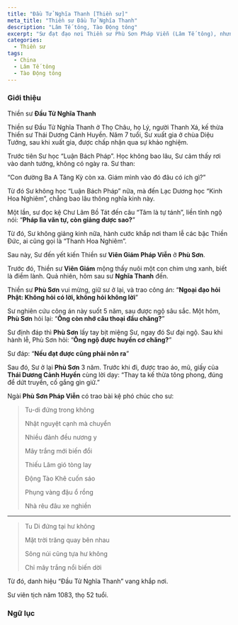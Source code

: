 ```yaml
---
title: "Đầu Tử Nghĩa Thanh [Thiền sư]"
meta_title: "Thiền sư Đầu Tử Nghĩa Thanh"
description: "Lâm Tế tông, Tào Động tông"
excerpt: "Sư đạt đạo nơi Thiền sư Phù Sơn Pháp Viễn (Lâm Tế tông), nhưng lại là pháp tử của Thiền sư Thái Dương Cảnh Huyền (Tào Động tông) theo hình thức 'đại phó'"
categories:
  - Thiền sư
tags:
  - China
  - Lâm Tế tông
  - Tào Động tông
---
```


### Giới thiệu

Thiền sư **Đầu Tử Nghĩa Thanh**

Thiền sư Đầu Tử Nghĩa Thanh ở Thọ Châu, họ Lý, người Thanh Xá, kế thừa Thiền sư Thái Dương Cảnh Huyền.
Năm 7 tuổi, Sư xuất gia ở chùa Diệu Tướng, sau khi xuất gia, được chấp nhận qua sự khảo nghiệm.

Trước tiên Sư học “Luận Bách Pháp”. Học không bao lâu, Sư cảm thấy rơi vào danh tướng, không có ngày ra. Sư than:

“Con đường Ba A Tăng Kỳ còn xa. Giám mình vào đó đâu có ích gì?”

Từ đó Sư không học “Luận Bách Pháp” nữa, mà đến Lạc Dương học “Kinh Hoa Nghiêm”, chẳng bao lâu thông nghĩa kinh này.

Một lần, sư đọc kệ Chư Lâm Bồ Tát đến câu “Tâm là tự tánh”, liền tỉnh ngộ nói: “**Pháp lìa văn tự, còn giảng được sao?**”

Từ đó, Sư không giảng kinh nữa, hành cước khắp nơi tham lễ các bậc Thiền Đức, ai cũng gọi là “Thanh Hoa Nghiêm”.

Sau này, Sư đến yết kiến Thiền sư **Viên Giám Pháp Viễn** ở **Phù Sơn**.

Trước đó, Thiền sư **Viên Giám** mộng thấy nuôi một con chim ưng xanh, biết là điềm lành. Quả nhiên, hôm sau sư **Nghĩa Thanh** đến.

Thiền sư **Phù Sơn** vui mừng, giữ sư ở lại, và trao công án: “**Ngoại đạo hỏi Phật: Không hỏi có lời, không hỏi không lời**”

Sư nghiên cứu công án này suốt 5 năm, sau được ngộ sâu sắc. Một hôm, **Phù Sơn** hỏi lại: “**Ông còn nhớ câu thoại đầu chăng?**”

Sư định đáp thì **Phù Sơn** lấy tay bịt miệng Sư, ngay đó Sư đại ngộ. Sau khi hành lễ, Phù Sơn hỏi: “**Ông ngộ được huyền cơ chăng?**”

Sư đáp: “**Nếu đạt được cũng phải nôn ra**”

Sau đó, Sư ở lại **Phù Sơn** 3 năm.
Trước khi đi, được trao áo, mũ, giấy của **Thái Dương Cảnh Huyền** cùng lời dạy: “Thay ta kế thừa tông phong, đúng để dứt truyền, cố gắng gìn giữ.”

Ngài **Phù Sơn Pháp Viễn** có trao bài kệ phó chúc cho sư:

> Tu-di đứng trong không
>
> Nhật nguyệt cạnh mà chuyển
>
> Nhiều đảnh đều nương y
>
> Mây trắng mới biến đổi
>
> Thiếu Lâm gió tòng lay
>
> Động Tào Khê cuốn sáo
>
> Phụng vàng đậu ổ rồng
>
> Nhà rêu đâu xe nghiền

***

> Tu Di đứng tại hư không
>
> Mặt trời trăng quay bên nhau
>
> Sông núi cũng tựa hư không
>
> Chỉ mây trắng nổi biến dời

Từ đó, danh hiệu “Đầu Tử Nghĩa Thanh” vang khắp nơi.

Sư viên tịch năm 1083, thọ 52 tuổi.

### Ngữ lục
